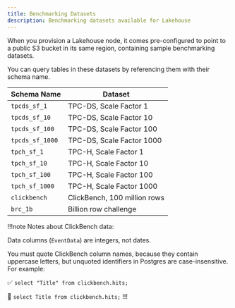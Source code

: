 ```yaml
---
title: Benchmarking Datasets
description: Benchmarking datasets available for Lakehouse
---
```


When you provision a Lakehouse node, it comes pre-configured to point to a public
S3 bucket in its same region, containing sample benchmarking datasets.

You can query tables in these datasets by referencing them with their schema
name.

| Schema Name     | Dataset                      |
| --------------- | ---------------------------- |
| `tpcds_sf_1`    | TPC-DS, Scale Factor 1       |
| `tpcds_sf_10`   | TPC-DS, Scale Factor 10      |
| `tpcds_sf_100`  | TPC-DS, Scale Factor 100     |
| `tpcds_sf_1000` | TPC-DS, Scale Factor 1000    |
| `tpch_sf_1`     | TPC-H, Scale Factor 1        |
| `tpch_sf_10`    | TPC-H, Scale Factor 10       |
| `tpch_sf_100`   | TPC-H, Scale Factor 100      |
| `tpch_sf_1000`  | TPC-H, Scale Factor 1000     |
| `clickbench`    | ClickBench, 100 million rows |
| `brc_1b`        | Billion row challenge        |

!!!note Notes about ClickBench data:

Data columns (`EventData`) are integers, not dates.

You must quote ClickBench column names, because they contain uppercase letters,
but unquoted identifiers in Postgres are case-insensitive. For example:

✅ `select "Title" from clickbench.hits;`

🚫 `select Title from clickbench.hits;`
!!!
